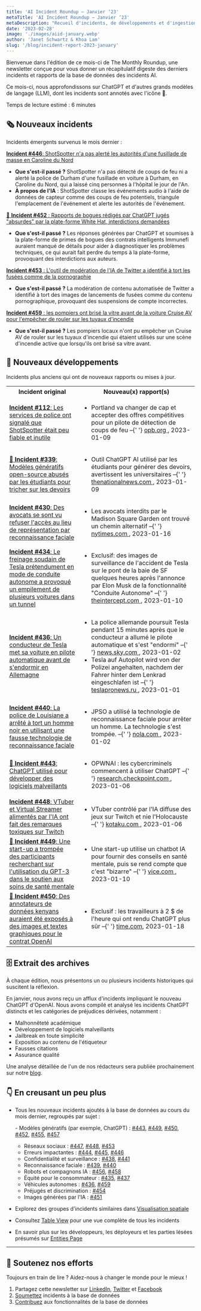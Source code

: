```yaml
---
title: 'AI Incident Roundup – Janvier ‘23'
metaTitle: 'AI Incident Roundup – Janvier ‘23'
metaDescription: "Recueil d'incidents, de développements et d'ingestion d'IA en janvier 2023, fournissant un récapitulatif digeste des derniers incidents et rapports de l'AIID."
date: '2023-02-28'
image: './images/aiid-january.webp'
author: 'Janet Schwartz & Khoa Lam'
slug: '/blog/incident-report-2023-january'
---
```


Bienvenue dans l'édition de ce mois-ci de The Monthly Roundup, une newsletter conçue pour vous donner un récapitulatif digeste des derniers incidents et rapports de la base de données des incidents AI.

Ce mois-ci, nous approfondissons sur ChatGPT et d'autres grands modèles de langage (LLM), dont les incidents sont annotés avec l'icône 💬.

Temps de lecture estimé : 6 minutes

## 🗞️ Nouveaux incidents

Incidents émergents survenus le mois dernier :

[**Incident #446**: ShotSpotter n'a pas alerté les autorités d'une fusillade de masse en Caroline du Nord](/cite/446)

- **Que s'est-il passé ?** ShotSpotter n'a pas détecté de coups de feu ni a alerté la police de Durham d'une fusillade en voiture à Durham, en Caroline du Nord, qui a laissé cinq personnes à l'hôpital le jour de l'An.
- **À propos de l'IA** : ShotSpotter classe les événements audio à l'aide de données de capteur comme des coups de feu potentiels, triangule l'emplacement de l'événement et alerte les autorités de l'événement.

[💬 **Incident #452** : Rapports de bogues rédigés par ChatGPT jugés "absurdes" par la plate-forme White Hat, interdictions demandées](/cite/452)

- **Que s'est-il passé ?** Les réponses générées par ChatGPT et soumises à la plate-forme de primes de bogues des contrats intelligents Immunefi auraient manqué de détails pour aider à diagnostiquer les problèmes techniques, ce qui aurait fait perdre du temps à la plate-forme, provoquant des interdictions aux auteurs.

[**Incident #453** : L'outil de modération de l'IA de Twitter a identifié à tort les fusées comme de la pornographie](/cite/453)

- **Que s'est-il passé ?** La modération de contenu automatisée de Twitter a identifié à tort des images de lancements de fusées comme du contenu pornographique, provoquant des suspensions de compte incorrectes.

[**Incident #459** : les pompiers ont brisé la vitre avant de la voiture Cruise AV pour l'empêcher de rouler sur les tuyaux d'incendie](/cite/459)

- **Que s'est-il passé ?** Les pompiers locaux n'ont pu empêcher un Cruise AV de rouler sur les tuyaux d'incendie qui étaient utilisés sur une scène d'incendie active que lorsqu'ils ont brisé sa vitre avant.

## 📎 Nouveaux développements

Incidents plus anciens qui ont de nouveaux rapports ou mises à jour.

<table>
  <tbody>
    <tr>
      <th align="center">Incident original</th>
      <th align="center">Nouveau(x) rapport(s)</th>
    </tr>
    <tr>
      <td className="align-top border-1 border-gray-200 px-4 py-2">
        <a href="/cite/112">
          <strong>Incident #112</strong>: Les services de police ont signalé que ShotSpotter était
          peu fiable et inutile
        </a>
      </td>
      <td className="align-top border-1 border-gray-200 px-4 py-2">
        <ul>
          <li>
            Portland va changer de cap et accepter des offres compétitives pour un pilote de
            détection de coups de feu –{' '}
            <a href="https://www.opb.org/article/2023/01/09/portland-oregon-gun-violence-shooting-detection-vendor-techonology-shotspotter/">
              opb.org
            </a>
            , 2023-01-09
          </li>
        </ul>
      </td>
    </tr>
    <tr>
      <td className="align-top border-1 border-gray-200 px-4 py-2">
        <a href="/cite/339">
          <strong>💬 Incident #339</strong>: Modèles génératifs open-source abusés par les étudiants
          pour tricher sur les devoirs
        </a>
      </td>
      <td className="align-top border-1 border-gray-200 px-4 py-2">
        <ul>
          <li>
            Outil ChatGPT AI utilisé par les étudiants pour générer des devoirs, avertissent les
            universitaires –{' '}
            <a href="https://www.thenationalnews.com/uae/2023/01/09/chatgpt-ai-tool-used-by-students-to-generate-assignments-academics-warn/">
              thenationalnews.com
            </a>
            , 2023-01-09
          </li>
        </ul>
      </td>
    </tr>
    <tr>
      <td className="align-top border-1 border-gray-200 px-4 py-2">
        <a href="/cite/430">
          <strong>Incident #430</strong>: Des avocats se sont vu refuser l'accès au lieu de
          représentation par reconnaissance faciale
        </a>
      </td>
      <td className="align-top border-1 border-gray-200 px-4 py-2">
        <ul>
          <li>
            Les avocats interdits par le Madison Square Garden ont trouvé un chemin alternatif –{' '}
            <a href="https://www.nytimes.com/2023/01/16/technology/madison-square-garden-ban-lawyers.html">
              nytimes.com
            </a>
            , 2023-01-16
          </li>
        </ul>
      </td>
    </tr>
    <tr>
      <td className="align-top border-1 border-gray-200 px-4 py-2">
        <a href="/cite/434">
          <strong>Incident #434</strong>: Le freinage soudain de Tesla prétendument en mode de
          conduite autonome a provoqué un empilement de plusieurs voitures dans un tunnel
        </a>
      </td>
      <td className="align-top border-1 border-gray-200 px-4 py-2">
        <ul>
          <li>
            Exclusif: des images de surveillance de l'accident de Tesla sur le pont de la baie de SF
            quelques heures après l'annonce par Elon Musk de la fonctionnalité "Conduite Autonome" –{' '}
            <a href="https://theintercept.com/2023/01/10/tesla-crash-footage-autopilot/">
              theintercept.com
            </a>
            , 2023-01-10
          </li>
        </ul>
      </td>
    </tr>
    <tr>
      <td className="align-top border-1 border-gray-200 px-4 py-2">
        <a href="/cite/436">
          <strong>Incident #436</strong>: Un conducteur de Tesla met sa voiture en pilote
          automatique avant de s'endormir en Allemagne
        </a>
      </td>
      <td className="align-top border-1 border-gray-200 px-4 py-2">
        <ul>
          <li>
            La police allemande poursuit Tesla pendant 15 minutes après que le conducteur a allumé
            le pilote automatique et s'est "endormi" –{' '}
            <a href="https://news.sky.com/story/police-in-germany-chase-tesla-for-15-minutes-after-driver-turns-on-autopilot-and-goes-to-sleep-12778306">
              news.sky.com
            </a>
            , 2023-01-02
          </li>
          <li>
            Tesla auf Autopilot wird von der Polizei angehalten, nachdem der Fahrer hinter dem
            Lenkrad eingeschlafen ist –{' '}
            <a href="https://teslapronews.ru/de/tesla-auf-autopilot-wird-von-der-polizei-angehalten-nachdem-der-fahrer-hinter-dem-lenkrad-eingeschlafen-ist/">
              teslapronews.ru
            </a>
            , 2023-01-01
          </li>
        </ul>
      </td>
    </tr>
    <tr>
      <td className="align-top border-1 border-gray-200 px-4 py-2">
        <a href="/cite/440">
          <strong>Incident #440</strong>: La police de Louisiane a arrêté à tort un homme noir en
          utilisant une fausse technologie de reconnaissance faciale
        </a>
      </td>
      <td className="align-top border-1 border-gray-200 px-4 py-2">
        <ul>
          <li>
            JPSO a utilisé la technologie de reconnaissance faciale pour arrêter un homme. La
            technologie s'est trompée. –{' '}
            <a href="https://www.nola.com/news/crime_police/jpso-used-facial-recognition-to-arrest-a-man-it-was-wrong/article_0818361a-8886-11ed-8119-93b98ecccc8d.html">
              nola.com
            </a>
            , 2023-01-02
          </li>
        </ul>
      </td>
    </tr>
    <tr>
      <td className="align-top border-1 border-gray-200 px-4 py-2">
        <a href="/cite/443">
          <strong>💬 Incident #443</strong>: ChatGPT utilisé pour développer des logiciels
          malveillants
        </a>
      </td>
      <td className="align-top border-1 border-gray-200 px-4 py-2">
        <ul>
          <li>
            OPWNAI : les cybercriminels commencent à utiliser ChatGPT –{' '}
            <a href="https://research.checkpoint.com/2023/opwnai-cybercriminals-starting-to-use-chatgpt/">
              research.checkpoint.com
            </a>
            , 2023-01-06
          </li>
        </ul>
      </td>
    </tr>
    <tr>
      <td className="align-top border-1 border-gray-200 px-4 py-2">
        <a href="/cite/448">
          <strong>Incident #448</strong>: VTuber et Virtual Streamer alimentés par l'IA ont fait des
          remarques toxiques sur Twitch
        </a>
      </td>
      <td className="align-top border-1 border-gray-200 px-4 py-2">
        <ul>
          <li>
            VTuber contrôlé par l'IA diffuse des jeux sur Twitch et nie l'Holocauste –{' '}
            <a href="https://kotaku.com/vtuber-twitch-holocaust-denial-minecraft-ai-chatgpt-1849960527">
              kotaku.com
            </a>
            , 2023-01-06
          </li>
        </ul>
      </td>
    </tr>
    <tr>
      <td className="align-top border-1 border-gray-200 px-4 py-2">
        <a href="/cite/449">
          <strong>💬 Incident #449</strong>: Une start-up a trompée des participants recherchant sur
          l'utilisation du GPT-3 dans le soutien aux soins de santé mentale
        </a>
      </td>
      <td className="align-top border-1 border-gray-200 px-4 py-2">
        <ul>
          <li>
            Une start-up utilise un chatbot IA pour fournir des conseils en santé mentale, puis se
            rend compte que c'est "bizarre" –{' '}
            <a href="https://www.vice.com/en/article/4ax9yw/startup-uses-ai-chatbot-to-provide-mental-health-counseling-and-then-realizes-it-feels-weird">
              vice.com
            </a>
            , 2023-01-10
          </li>
        </ul>
      </td>
    </tr>
    <tr>
      <td className="align-top border-1 border-gray-200 px-4 py-2">
        <a href="/cite/450">
          <strong>💬 Incident #450</strong>: Des annotateurs de données kenyans auraient été exposés
          à des images et textes graphiques pour le contrat OpenAI
        </a>
      </td>
      <td className="align-top border-1 border-gray-200 px-4 py-2">
        <ul>
          <li>
            Exclusif : les travailleurs à 2 $ de l'heure qui ont rendu ChatGPT plus sûr –{' '}
            <a href="https://time.com/6247678/openai-chatgpt-kenya-workers/">time.com</a>,
            2023-01-18
          </li>
        </ul>
      </td>
    </tr>
  </tbody>
</table>

## 🗄 Extrait des archives

À chaque édition, nous présentons un ou plusieurs incidents historiques qui suscitent la réflexion.

En janvier, nous avons reçu un afflux d'incidents impliquant le nouveau ChatGPT d'OpenAI. Nous avons compilé et analysé les incidents ChatGPT distincts et les catégories de préjudices dérivées, notamment :

- Malhonnêteté académique
- Développement de logiciels malveillants
- Jailbreak en toute simplicité
- Exposition au contenu de l'étiqueteur
- Fausses citations
- Assurance qualité

Une analyse détaillée de l'un de nos rédacteurs sera publiée prochainement sur notre [blog](/blog/).

## 👇 En creusant un peu plus

- Tous les nouveaux incidents ajoutés à la base de données au cours du mois dernier, regroupés par sujet :

  - Modèles génératifs (par exemple, ChatGPT) : [#443](/cite/443), [#449](/cite/449), [#450](/cite/450), [#452](/cite/452), [#455](/cite/455), [#457](/cite/457)

  - Réseaux sociaux : [#447](/cite/447), [#448](/cite/448), [#453](/cite/453)
  - Erreurs impactantes : [#444](/cite/444), [#445](/cite/445), [#446](/cite/446)
  - Confidentialité et surveillance : [#438](/cite/438), [#441](/cite/441)
  - Reconnaissance faciale : [#439](/cite/439), [#440](/cite/440)
  - Robots et compagnons IA : [#456](/cite/456), [#458](/cite/458)
  - Équité pour le consommateur : [#435](/cite/435), [#437](/cite/437)
  - Véhicules autonomes : [#436](/cite/436), [#459](/cite/459)
  - Préjugés et discrimination : [#454](/cite/454)
  - Images générées par l'IA : [#451](/cite/451)

- Explorez des groupes d'incidents similaires dans [Visualisation spatiale](/summaries/spatial)
- Consultez [Table View](/apps/incidents) pour une vue complète de tous les incidents
- En savoir plus sur les développeurs, les déployeurs et les parties lésées présumés sur [Entities Page](/entities)

---

## 🦾 Soutenez nos efforts

Toujours en train de lire ? Aidez-nous à changer le monde pour le mieux !

1. Partagez cette newsletter sur [LinkedIn](https://www.linkedin.com/company/responsible-ai-collaborative), [Twitter](https://twitter.com/IncidentsDB) et [Facebook](https://www.facebook.com/IncidentsDB)
2. [Soumettez](https://incidentdatabase.ai/apps/submit) incidents à la base de données
3. [Contribuez](https://github.com/responsible-ai-collaborative/aiid) aux fonctionnalités de la base de données
